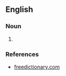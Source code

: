 {{also|Isomere|isomère}}
==English==

===Noun===
{{en-noun}}

# {{lb|en|chemistry}} {{archaic form of|en|isomer}}

===References===
* [http://www.thefreedictionary.com/Isomere freedictionary.com]